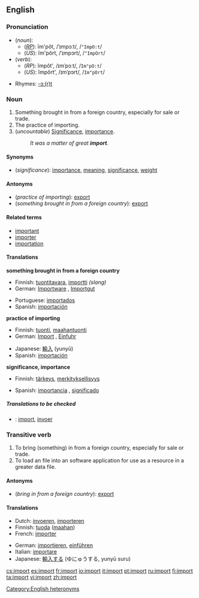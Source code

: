==English==

===Pronunciation===
*(''noun''):
**(''[[RP]]''): ĭm'pôt, /ˈɪmpɔːt/, /<tt>"ImpO:t</tt>/
**(''US''): ĭm'pôrt, /ˈɪmpɔrt/, /<tt>"ImpOrt</tt>/
*(''verb''):
**(''RP''): ĭmpôt', /ɪmˈpɔːt/, /<tt>Im"pO:t</tt>/
**(''US''): ĭmpôrt', /ɪmˈpɔrt/, /<tt>Im"pOrt</tt>/
[[Category:English heteronyms]]
*Rhymes: [[Rhymes:English:-ɔː(r)t|-ɔː(r)t]]

===Noun===
{{en-noun|s|-}}

#Something brought in from a foreign country, especially for sale or trade.
#The practice of importing.
#(''uncountable'') [[significance|Significance]], [[importance]].
#:''It was a matter of great '''import'''.''

====Synonyms====
*(''significance''): [[importance]], [[meaning]], [[significance]], [[weight]]

====Antonyms====
*(''practice of importing''): [[export]]
*(''something brought in from a foreign country''): [[export]]

====Related terms====
*[[important]]
*[[importer]]
*[[importation]]

====Translations====

'''something brought in from a foreign country'''
{{top}}
*Finnish: [[tuontitavara]], [[importti]] ''(slang)''
*German: [[Importware]] {{f}}, [[Importgut]] {{n}}
{{mid}}
*Portuguese: [[importados]] {{m}} {{p}}
*Spanish: [[importación]] {{f}}
{{bottom}}

'''practice of importing'''
{{top}}
*Finnish: [[tuonti]], [[maahantuonti]]
*German: [[Import]] {{m}}, [[Einfuhr]] {{f}}
{{mid}}
*Japanese: [[輸入]] (yunyū)
*Spanish: [[importación]] {{f}}
{{bottom}}

'''significance, importance'''
{{top}}
*Finnish: [[tärkeys]], [[merkityksellisyys]]
{{mid}}
*Spanish: [[importancia]] {{f}}, [[significado]] {{m}}
{{bottom}}

=====Translations to be checked=====
<!--Remove this section once all of the translations below have been moved into the tables above.-->
{{checktrans}}

*{{ttbc|Dutch}}: [[import#Dutch|import]], [[invoer]]

===Transitive verb===
{{en-verb}}

#To bring (something) in from a foreign country, especially for sale or trade.
#To load an file into an software application for use as a resource in a greater data file.

====Antonyms====
*(''bring in from a foreign country''): [[export]]

====Translations====
{{top}}
*Dutch: [[invoeren]], [[importeren]]
*Finnish: [[tuoda]] ([[maa|maahan]])
*French: [[importer#French|importer]]
{{mid}}
*German: [[importieren]], [[einführen]]
*Italian: [[importare]]
*Japanese: [[輸入]]する (ゆにゅうする, yunyū suru)
{{bottom}}

[[cs:import]]
[[es:import]]
[[fr:import]]
[[io:import]]
[[it:import]]
[[pt:import]]
[[ru:import]]
[[fi:import]]
[[ta:import]]
[[vi:import]]
[[zh:import]]